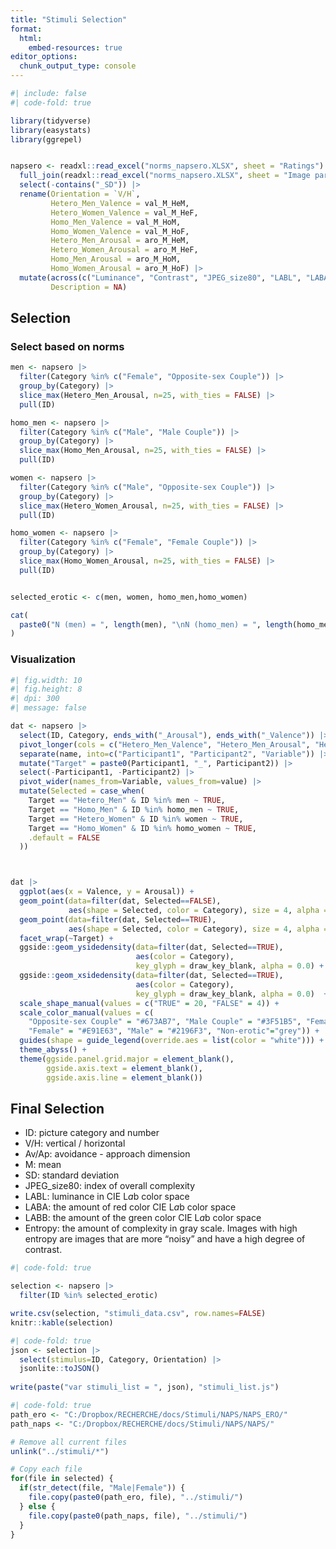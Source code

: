 ```yaml
---
title: "Stimuli Selection"
format:
  html:
    embed-resources: true
editor_options: 
  chunk_output_type: console
---
```


```r
#| include: false
#| code-fold: true

library(tidyverse)
library(easystats)
library(ggrepel)


napsero <- readxl::read_excel("norms_napsero.XLSX", sheet = "Ratings") |>
  full_join(readxl::read_excel("norms_napsero.XLSX", sheet = "Image parameters"), by = join_by("ID", "Category")) |>
  select(-contains("_SD")) |>
  rename(Orientation = `V/H`,
         Hetero_Men_Valence = val_M_HeM,
         Hetero_Women_Valence = val_M_HeF,
         Homo_Men_Valence = val_M_HoM,
         Homo_Women_Valence = val_M_HoF,
         Hetero_Men_Arousal = aro_M_HeM,
         Hetero_Women_Arousal = aro_M_HeF,
         Homo_Men_Arousal = aro_M_HoM,
         Homo_Women_Arousal = aro_M_HoF) |>
  mutate(across(c("Luminance", "Contrast", "JPEG_size80", "LABL", "LABA", "LABB", "Entropy"), as.numeric),
         Description = NA)
```


## Selection

### Select based on norms
```r
men <- napsero |>
  filter(Category %in% c("Female", "Opposite-sex Couple")) |>
  group_by(Category) |>
  slice_max(Hetero_Men_Arousal, n=25, with_ties = FALSE) |>
  pull(ID)

homo_men <- napsero |>
  filter(Category %in% c("Male", "Male Couple")) |>
  group_by(Category) |>
  slice_max(Homo_Men_Arousal, n=25, with_ties = FALSE) |>
  pull(ID) 

women <- napsero |>
  filter(Category %in% c("Male", "Opposite-sex Couple")) |> 
  group_by(Category) |> 
  slice_max(Hetero_Women_Arousal, n=25, with_ties = FALSE) |>
  pull(ID) 

homo_women <- napsero |>
  filter(Category %in% c("Female", "Female Couple")) |>
  group_by(Category) |>
  slice_max(Homo_Women_Arousal, n=25, with_ties = FALSE) |>
  pull(ID) 


selected_erotic <- c(men, women, homo_men,homo_women)

cat(
  paste0("N (men) = ", length(men), "\nN (homo_men) = ", length(homo_men),  "\nN (women) = ", length(women), "\nN (homo_women) = ", length(homo_women))
)
```

### Visualization

```r
#| fig.width: 10
#| fig.height: 8
#| dpi: 300
#| message: false

dat <- napsero |>
  select(ID, Category, ends_with("_Arousal"), ends_with("_Valence")) |> 
  pivot_longer(cols = c("Hetero_Men_Valence", "Hetero_Men_Arousal", "Hetero_Women_Valence", "Hetero_Women_Arousal", "Homo_Men_Valence", "Homo_Men_Arousal", "Homo_Women_Valence", "Homo_Women_Arousal")) |>
  separate(name, into=c("Participant1", "Participant2", "Variable")) |>
  mutate("Target" = paste0(Participant1, "_", Participant2)) |> 
  select(-Participant1, -Participant2) |> 
  pivot_wider(names_from=Variable, values_from=value) |> 
  mutate(Selected = case_when(
    Target == "Hetero_Men" & ID %in% men ~ TRUE,
    Target == "Homo_Men" & ID %in% homo_men ~ TRUE,
    Target == "Hetero_Women" & ID %in% women ~ TRUE,
    Target == "Homo_Women" & ID %in% homo_women ~ TRUE,
    .default = FALSE
  ))



dat |> 
  ggplot(aes(x = Valence, y = Arousal)) +
  geom_point(data=filter(dat, Selected==FALSE),
             aes(shape = Selected, color = Category), size = 4, alpha = 0.3) +
  geom_point(data=filter(dat, Selected==TRUE),
             aes(shape = Selected, color = Category), size = 4, alpha = 0.8) +
  facet_wrap(~Target) +
  ggside::geom_ysidedensity(data=filter(dat, Selected==TRUE), 
                            aes(color = Category),
                            key_glyph = draw_key_blank, alpha = 0.0) +
  ggside::geom_xsidedensity(data=filter(dat, Selected==TRUE), 
                            aes(color = Category), 
                            key_glyph = draw_key_blank, alpha = 0.0)  +
  scale_shape_manual(values = c("TRUE" = 20, "FALSE" = 4)) +
  scale_color_manual(values = c(
    "Opposite-sex Couple" = "#673AB7", "Male Couple" = "#3F51B5", "Female Couple" = "#9C27B0",
    "Female" = "#E91E63", "Male" = "#2196F3", "Non-erotic"="grey")) +
  guides(shape = guide_legend(override.aes = list(color = "white"))) +
  theme_abyss() +
  theme(ggside.panel.grid.major = element_blank(), 
        ggside.axis.text = element_blank(),
        ggside.axis.line = element_blank())
```


## Final Selection

- ID: picture category and number
- V/H: vertical / horizontal
- Av/Ap: avoidance - approach dimension
- M: mean
- SD: standard deviation
- JPEG_size80: index of overall complexity
- LABL: luminance in CIE L*a*b color space
- LABA: the amount of red color CIE L*a*b color space
- LABB: the amount of the green color CIE L*a*b color space
- Entropy: the amount of complexity in gray scale. Images with high entropy are images that are more "noisy" and have a high degree of contrast.

```r
#| code-fold: true

selection <- napsero |> 
  filter(ID %in% selected_erotic)

write.csv(selection, "stimuli_data.csv", row.names=FALSE)
knitr::kable(selection)
```


```r
#| code-fold: true
json <- selection |> 
  select(stimulus=ID, Category, Orientation) |> 
  jsonlite::toJSON()
  
write(paste("var stimuli_list = ", json), "stimuli_list.js")
```


```r
#| code-fold: true
path_ero <- "C:/Dropbox/RECHERCHE/docs/Stimuli/NAPS/NAPS_ERO/"
path_naps <- "C:/Dropbox/RECHERCHE/docs/Stimuli/NAPS/NAPS/"

# Remove all current files
unlink("../stimuli/*")

# Copy each file
for(file in selected) {
  if(str_detect(file, "Male|Female")) {
    file.copy(paste0(path_ero, file), "../stimuli/")
  } else {
    file.copy(paste0(path_naps, file), "../stimuli/")
  }
}
```
